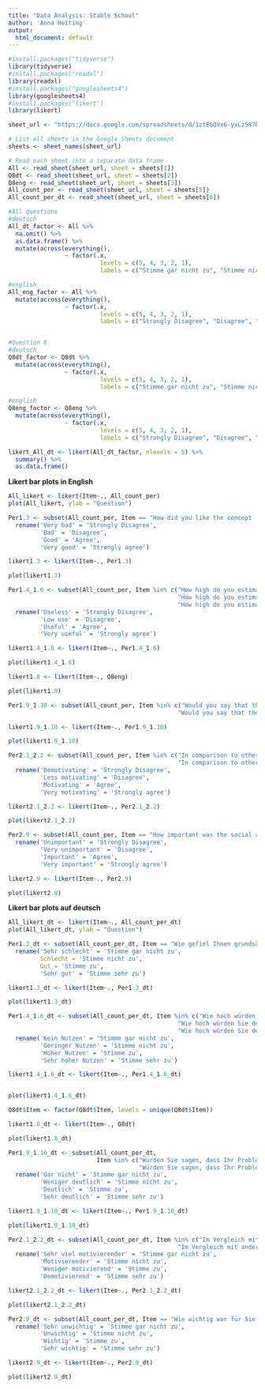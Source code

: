```yaml
---
title: "Data Analysis: Stable School"
author: 'Anna Heiting'
output:
  html_document: default
--- 
```


```r
#install.packages("tidyverse")
library(tidyverse)
#install.packages("readxl")
library(readxl)
#install.packages("googlesheets4")
library(googlesheets4)
#install.packages("likert")
library(likert)

sheet_url <- "https://docs.google.com/spreadsheets/d/1ztEGQVx6-yxLz587DlWl6xOpdQvGJrqjYMRathBrU18/edit?usp=sharing"

# List all sheets in the Google Sheets document
sheets <- sheet_names(sheet_url)

# Read each sheet into a separate data frame
All <- read_sheet(sheet_url, sheet = sheets[1])
Q8dt <- read_sheet(sheet_url, sheet = sheets[2])
Q8eng <- read_sheet(sheet_url, sheet = sheets[3])
All_count_per <- read_sheet(sheet_url, sheet = sheets[5])
All_count_per_dt <- read_sheet(sheet_url, sheet = sheets[6])
```

``` r
#All questions
#deutsch
All_dt_factor <- All %>%
  na.omit() %>%
  as.data.frame() %>%
  mutate(across(everything(), 
                ~ factor(.x, 
                          levels = c(5, 4, 3, 2, 1), 
                          labels = c("Stimme gar nicht zu", "Stimme nicht zu", "Neutral", "Stimme zu", "Stimme sehr zu"))))

#english
All_eng_factor <- All %>%
  mutate(across(everything(), 
                ~ factor(.x, 
                          levels = c(5, 4, 3, 2, 1), 
                          labels = c("Strongly Disagree", "Disagree", "Neutral", "Agree", "Strongly Agree"))))


#Question 8
#deutsch
Q8dt_factor <- Q8dt %>%
  mutate(across(everything(), 
                ~ factor(.x, 
                          levels = c(5, 4, 3, 2, 1), 
                          labels = c("Stimme gar nicht zu", "Stimme nicht zu", "Neutral", "Stimme zu", "Stimme sehr zu"))))

#english
Q8eng_factor <- Q8eng %>%
  mutate(across(everything(), 
                ~ factor(.x, 
                          levels = c(5, 4, 3, 2, 1), 
                          labels = c("Strongly Disagree", "Disagree", "Neutral", "Agree", "Strongly Agree"))))
```

``` r
likert_All_dt <- likert(All_dt_factor, nlevels = 5) %>%
  summary() %>%
  as.data.frame()
```

<b>Likert bar plots in English</b>

``` r
All_likert <- likert(Item~., All_count_per)
plot(All_likert, ylab = "Question")
```

```r
Per1.3 <- subset(All_count_per, Item == "How did you like the concept 'Stable School'?") %>%
  rename('Very bad' = 'Strongly Disagree', 
         'Bad' = 'Disagree', 
         'Good' = 'Agree', 
         'Very good' = 'Strongly agree')

likert1.3 <- likert(Item~., Per1.3)

plot(likert1.3)
```

```r
Per1.4_1.6 <- subset(All_count_per, Item %in% c("How high do you estimate, was the benefit of the 'Stable School' regarding calf health on your farm?", 
                                                "How high do you estimate, was the benefit of the 'Stable School' regarding employee management and efficiency on your farm?", 
                                                "How high do you estimate, was the benefit of the 'Stable School' in general on your farm?")) %>%
  rename('Useless' = 'Strongly Disagree', 
         'Low use' = 'Disagree', 
         'Useful' = 'Agree', 
         'Very useful' = 'Strongly agree')

likert1.4_1.6 <- likert(Item~., Per1.4_1.6)

plot(likert1.4_1.6)
```

```r
likert1.8 <- likert(Item~., Q8eng)

plot(likert1.8)
```

```r
Per1.9_1.10 <- subset(All_count_per, Item %in% c("Would you say that the 'Stable School' increased your awareness regarding calf health problems on the farm?", 
                                                "Would you say that the 'Stable School' increased your awareness regarding employee management problems on the farm?"))

likert1.9_1.10 <- likert(Item~., Per1.9_1.10)

plot(likert1.9_1.10)
```

```r
Per2.1_2.2 <- subset(All_count_per, Item %in% c("In comparison to other advising services, how motivating was the 'Stable School' for you to change the calf health situation on your farm?", 
                                                "In comparison to other advising services, how motivating was the 'Stable School' for you to change the employee management situation on your farm?")) %>%
  rename('Demotivating' = 'Strongly Disagree', 
         'Less motivating' = 'Disagree', 
         'Motivating' = 'Agree', 
         'Very motivating' = 'Strongly agree')

likert2.1_2.2 <- likert(Item~., Per2.1_2.2)

plot(likert2.1_2.2)
```

```r
Per2.9 <- subset(All_count_per, Item == "How important was the social aspect of the 'Stable School' for you?") %>%
  rename('Unimportant' = 'Strongly Disagree', 
         'Very unimportant' = 'Disagree', 
         'Important' = 'Agree', 
         'Very important' = 'Strongly agree')

likert2.9 <- likert(Item~., Per2.9)

plot(likert2.9)
```



<b>Likert bar plots auf deutsch</b>

``` r
All_likert_dt <- likert(Item~., All_count_per_dt)
plot(All_likert_dt, ylab = "Question")
```

```r
Per1.3_dt <- subset(All_count_per_dt, Item == "Wie gefiel Ihnen grundsätzlich der hier im Projekt gewählte Ansatz?") %>%
  rename('Sehr schlecht' = 'Stimme gar nicht zu', 
         Schlecht = 'Stimme nicht zu', 
         Gut = 'Stimme zu', 
         'Sehr gut' = 'Stimme sehr zu')

likert1.3_dt <- likert(Item~., Per1.3_dt)

plot(likert1.3_dt)
```

```r
Per1.4_1.6_dt <- subset(All_count_per_dt, Item %in% c("Wie hoch würden Sie den Nutzen von der 'Stallschule' im Hinblick auf die Verbesserung der Kälbergesundheit im eigenen Betrieb einschätzen?", 
                                                "Wie hoch würden Sie den Nutzen von der 'Stallschule' im Hinblick auf die Verbesserung der Mitarbeiterführung im eigenen Betrieb einschätzen?", 
                                                "Wie hoch würden Sie den Nutzen von der 'Stallschule im Allgemeinen für Ihren eigenen Betrieb einschätzen?")) %>%
  rename('Kein Nutzen' = 'Stimme gar nicht zu', 
         'Geringer Nutzen' = 'Stimme nicht zu', 
         'Hoher Nutzen' = 'Stimme zu', 
         'Sehr hoher Nutzen' = 'Stimme sehr zu')

likert1.4_1.6_dt <- likert(Item~., Per1.4_1.6_dt)


plot(likert1.4_1.6_dt)
```

```r
Q8dt$Item <- factor(Q8dt$Item, levels = unique(Q8dt$Item))

likert1.8_dt <- likert(Item~., Q8dt)

plot(likert1.8_dt)
```

```r
Per1.9_1.10_dt <- subset(All_count_per_dt, 
                         Item %in% c("Würden Sie sagen, dass Ihr Problembewusstsein bzgl. der Kälbergesundheitssituation im Betrieb über die Teilnahme an den 'Stallschule'-Treffen gefördert wurde?", 
                                     "Würden Sie sagen, dass Ihr Problembewusstsein bzgl. der Mitarbeiterführungssituation im Betrieb über die Teilnahme an den 'Stallschule'-Treffen gefördert wurde?")) %>%
  rename('Gar nicht' = 'Stimme gar nicht zu', 
         'Weniger deutlich' = 'Stimme nicht zu', 
         'Deutlich' = 'Stimme zu', 
         'Sehr deutlich' = 'Stimme sehr zu')

likert1.9_1.10_dt <- likert(Item~., Per1.9_1.10_dt)

plot(likert1.9_1.10_dt)
```

```r
Per2.1_2.2_dt <- subset(All_count_per_dt, Item %in% c("Im Vergleich mit anderen Beratungsmöglichkeiten zur Verbesserung der Kälbergesundheitssituation: Wie motivierend bewerten Sie das Instrument 'Stallschule'?", 
                                                "Im Vergleich mit anderen Beratungsmöglichkeiten zur Verbesserung der Mitarbeiterführungssituation: Wie motivierend bewerten Sie das Instrument 'Stallschule'?")) %>%
  rename('Sehr viel motivierender' = 'Stimme gar nicht zu', 
         'Motivierender' = 'Stimme nicht zu', 
         'Weniger motivierend' = 'Stimme zu', 
         'Demotivierend' = 'Stimme sehr zu')

likert2.1_2.2_dt <- likert(Item~., Per2.1_2.2_dt)

plot(likert2.1_2.2_dt)
```

```r
Per2.9_dt <- subset(All_count_per_dt, Item == "Wie wichtig war für Sie der soziale Aspekt der 'Stallschule'?") %>%
  rename('Sehr unwichtig' = 'Stimme gar nicht zu', 
         'Unwichtig' = 'Stimme nicht zu', 
         'Wichtig' = 'Stimme zu', 
         'Sehr wichtig' = 'Stimme sehr zu')

likert2.9_dt <- likert(Item~., Per2.9_dt)

plot(likert2.9_dt)
```